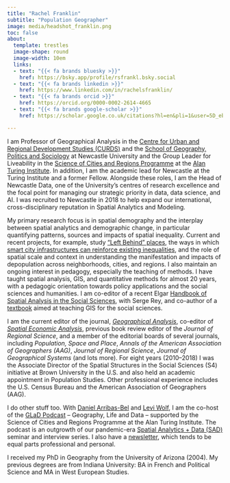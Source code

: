 ```yaml
---
title: "Rachel Franklin"
subtitle: "Population Geographer"
image: media/headshot_franklin.png
toc: false
about: 
  template: trestles
  image-shape: round
  image-width: 10em
  links:
  - text: "{{< fa brands bluesky >}}"
    href: https://bsky.app/profile/rsfrankl.bsky.social
  - text: "{{< fa brands linkedin >}}"
    href: https://www.linkedin.com/in/rachelsfranklin/ 
  - text: "{{< fa brands orcid >}}"
    href: https://orcid.org/0000-0002-2614-4665
  - text: "{{< fa brands google-scholar >}}"
    href: https://scholar.google.co.uk/citations?hl=en&pli=1&user=5D_ebBIAAAAJ

---
```


I am Professor of Geographical Analysis in the [Centre for Urban and Regional Development Studies (CURDS)](https://www.ncl.ac.uk/curds/) and the [School of Geography, Politics and Sociology](https://www.ncl.ac.uk/gps/geography/) at Newcastle University and the Group Leader for Liveability in the [Science of Cities and Regions Programme](https://www.turing.ac.uk/research/research-programmes/urban-analytics) at the [Alan Turing Institute](https://www.turing.ac.uk). In addition, I am the academic lead for Newcastle at the Turing Institute and a former Fellow. Alongside these roles, I am the Head of Newcastle Data, one of the University's centres of research excellence and the focal point for managing our strategic priority in data, data science, and AI. I was recruited to Newcastle in 2018 to help expand our international, cross-disciplinary reputation in Spatial Analytics and Modeling.

My primary research focus is in spatial demography and the interplay between spatial analytics and demographic change, in particular quantifying patterns, sources and impacts of spatial inequality. Current and recent projects, for example, study ["Left Behind" places](https://research.ncl.ac.uk/beyondleftbehindplaces/aboutourproject/), the ways in which [smart city infrastructures can reinforce existing inequalities](https://www.turing.ac.uk/research/research-projects/spatial-inequality-and-smart-city), and the role of spatial scale and context in understanding the manifestation and impacts of depopulation across neighborhoods, cities, and regions. I also maintain an ongoing interest in pedagogy, especially the teaching of methods. I have taught spatial analysis, GIS, and quantitative methods for almost 20 years, with a pedagogic orientation towards policy applications and the social sciences and humanities. I am co-editor of a recent Elgar [Handbook of Spatial Analysis in the Social Sciences](https://www.e-elgar.com/shop/usd/handbook-of-spatial-analysis-in-the-social-sciences-9781789903935.html), with Serge Rey, and co-author of a [textbook](https://www.routledge.com/GIS-and-the-Social-Sciences-Theory-and-Applications/Ballas-Clarke-Franklin-Newing/p/book/9781138785120) aimed at teaching GIS for the social sciences.

I am the current editor of the journal, [*Geographical Analysis*](https://onlinelibrary.wiley.com/journal/15384632), co-editor of [*Spatial Economic Analysis*](https://www.tandfonline.com/journals/rsea20), previous book review editor of the *Journal of Regional Science*, and a member of the editorial boards of several journals, including *Population, Space and Place*, *Annals of the American Association of Geographers (AAG)*, *Journal of Regional Science*, *Journal of Geographical Systems* (and lots more). For eight years (2010–2018) I was the Associate Director of the Spatial Structures in the Social Sciences (S4) initiative at Brown University in the U.S. and also held an academic appointment in Population Studies. Other professional experience includes the U.S. Census Bureau and the American Association of Geographers (AAG).

I do other stuff too. With [Daniel Arribas-Bel](https://darribas.org) and [Levi Wolf](https://www.ljwolf.org), I am the co-host of the [GLaD Podcast](https://gladpodcast.podbean.com) – Geography, Life and Data – supported by the Science of Cities and Regions Programme at the Alan Turing Institute. The podcast is an outgrowth of our pandemic-era [Spatial Analytics + Data (SAD)](https://www.youtube.com/channel/UCcf3cdwC1c-1w4Oq0J9yNIg?app=desktop&cbrd=1) seminar and interview series. I also have a [newsletter](https://rachelfranklin.substack.com), which tends to be equal parts professional and personal.

I received my PhD in Geography from the University of Arizona (2004). My previous degrees are from Indiana University: BA in French and Political Science and MA in West European Studies.
